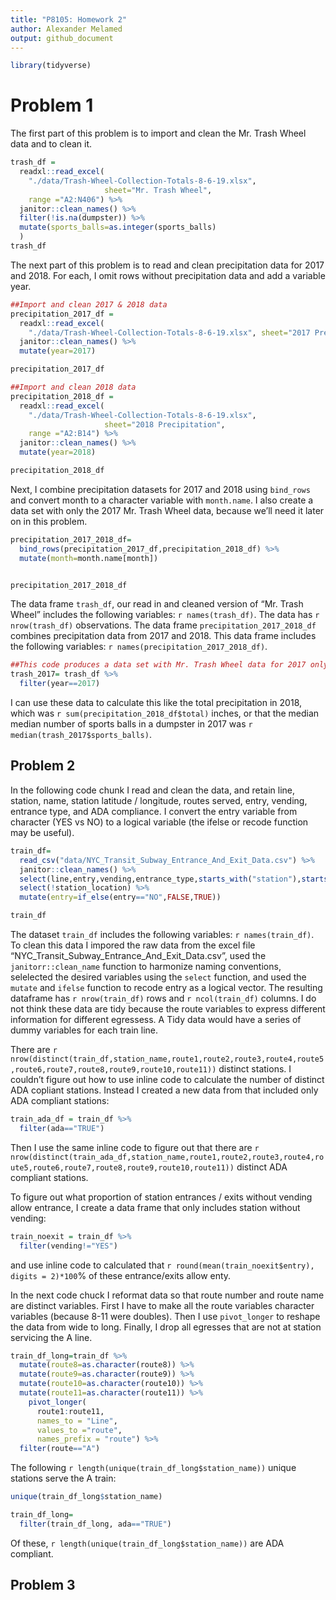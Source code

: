 ```yaml
---
title: "P8105: Homework 2"
author: Alexander Melamed
output: github_document
---
```


```r
library(tidyverse)
```

# Problem 1
The first part of this problem is to import and clean the Mr. Trash Wheel data and to clean it. 
```r
trash_df = 
  readxl::read_excel(
    "./data/Trash-Wheel-Collection-Totals-8-6-19.xlsx", 
                     sheet="Mr. Trash Wheel", 
    range ="A2:N406") %>% 
  janitor::clean_names() %>% 
  filter(!is.na(dumpster)) %>% 
  mutate(sports_balls=as.integer(sports_balls)
  )
trash_df
```

The next part of this problem is to read and clean precipitation data for 2017 and 2018. For each, I omit rows without precipitation data and add a variable year. 

```r
##Import and clean 2017 & 2018 data
precipitation_2017_df = 
  readxl::read_excel(
    "./data/Trash-Wheel-Collection-Totals-8-6-19.xlsx", sheet="2017 Precipitation", range ="A2:B14") %>%
  janitor::clean_names() %>% 
  mutate(year=2017)

precipitation_2017_df

##Import and clean 2018 data
precipitation_2018_df = 
  readxl::read_excel(
    "./data/Trash-Wheel-Collection-Totals-8-6-19.xlsx", 
                     sheet="2018 Precipitation", 
    range ="A2:B14") %>%
  janitor::clean_names() %>% 
  mutate(year=2018)

precipitation_2018_df

```


Next, I combine precipitation datasets for 2017 and 2018 using `bind_rows` and convert month to a character variable with `month.name`. I also create a data set with only the 2017 Mr. Trash Wheel data, because we'll need it later on in this problem. 

``` r

precipitation_2017_2018_df=
  bind_rows(precipitation_2017_df,precipitation_2018_df) %>% 
  mutate(month=month.name[month])


precipitation_2017_2018_df

```


The data frame `trash_df`, our read in and cleaned version of "Mr. Trash Wheel" includes the following variables: `r names(trash_df)`. The data has `r nrow(trash_df)` observations. The data frame `precipitation_2017_2018_df` combines precipitation data from 2017 and 2018. This data frame includes the following variables: `r names(precipitation_2017_2018_df)`.

```r
##This code produces a data set with Mr. Trash Wheel data for 2017 only to answer the next question
trash_2017= trash_df %>%
  filter(year==2017)
```


I can use these data to calculate this like the total precipitation in 2018, which was `r sum(precipitation_2018_df$total)` inches, or that the median median number of sports balls in a dumpster in 2017 was `r median(trash_2017$sports_balls)`.


## Problem 2

In the following code chunk I read and clean the data, and retain line, station, name, station latitude / longitude, routes served, entry, vending, entrance type, and ADA compliance. I convert the entry variable from character (YES vs NO) to a logical variable (the ifelse or recode function may be useful).

```r
train_df=
  read_csv("data/NYC_Transit_Subway_Entrance_And_Exit_Data.csv") %>% 
  janitor::clean_names() %>% 
  select(line,entry,vending,entrance_type,starts_with("station"),starts_with("route"), ada) %>% 
  select(!station_location) %>% 
  mutate(entry=if_else(entry=="NO",FALSE,TRUE))

train_df
```


The dataset `train_df` includes the following variables: `r names(train_df)`. To clean this data I impored the raw data from the excel file "NYC_Transit_Subway_Entrance_And_Exit_Data.csv", used the `janitorr::clean_name` function to harmonize naming conventions, selelected the desired variables using the `select` function, and used the `mutate` and `ifelse` function to recode entry as a logical vector. The resulting dataframe has `r nrow(train_df)` rows and  `r ncol(train_df)` columns. I do not think these data are tidy because the route variables to express different information for different egressess. A Tidy data would have a series of dummy variables for each train line.

There are `r nrow(distinct(train_df,station_name,route1,route2,route3,route4,route5,route6,route7,route8,route9,route10,route11))` distinct stations. I couldn't figure out how to use inline code to calculate the number of distinct ADA copliant stations. Instead I created a new data from that included only ADA compliant stations:

```r
train_ada_df = train_df %>% 
  filter(ada=="TRUE")

```

Then I use the same inline code to figure out that there are `r nrow(distinct(train_ada_df,station_name,route1,route2,route3,route4,route5,route6,route7,route8,route9,route10,route11))` distinct ADA compliant stations. 

To figure out what proportion of station entrances / exits without vending allow entrance, I create a data frame that only includes station without vending:

```r
train_noexit = train_df %>% 
  filter(vending!="YES")
```

and use inline code to calculated that  `r round(mean(train_noexit$entry), digits = 2)*100`% of these entrance/exits allow enty.

In the next code chuck I reformat data so that route number and route name are distinct variables. First I have to make all the route variables character variables (because 8-11 were doubles). Then I use `pivot_longer` to reshape the data from wide to long.
Finally, I drop all egresses that are not at station servicing the A line. 

```r
train_df_long=train_df %>% 
  mutate(route8=as.character(route8)) %>% 
  mutate(route9=as.character(route9)) %>% 
  mutate(route10=as.character(route10)) %>% 
  mutate(route11=as.character(route11)) %>% 
    pivot_longer(
      route1:route11,
      names_to = "Line",
      values_to ="route",
      names_prefix = "route") %>%
  filter(route=="A")
```

The following `r length(unique(train_df_long$station_name))` unique stations serve the A train:
```r
unique(train_df_long$station_name)

```
```r
train_df_long=
  filter(train_df_long, ada=="TRUE")
```

Of these, `r length(unique(train_df_long$station_name))` are ADA compliant.

## Problem 3